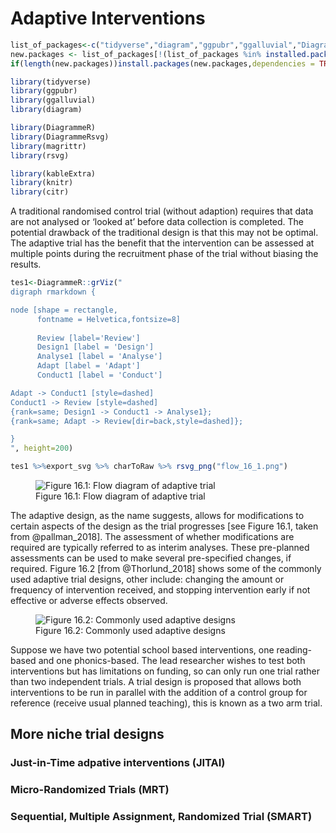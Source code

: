 # Adaptive Interventions

```r
list_of_packages<-c("tidyverse","diagram","ggpubr","ggalluvial","DiagrammeR","DiagrammeRsvg","rsvg", "knitr", "kableExtra")
new.packages <- list_of_packages[!(list_of_packages %in% installed.packages()[,"Package"])]
if(length(new.packages))install.packages(new.packages,dependencies = TRUE)

library(tidyverse)
library(ggpubr)
library(ggalluvial)
library(diagram)

library(DiagrammeR)
library(DiagrammeRsvg)
library(magrittr)
library(rsvg)

library(kableExtra)
library(knitr)
library(citr)
```

A traditional randomised control trial (without adaption) requires that data are not analysed or 'looked at' before data collection is completed. The potential drawback of the traditional design is that this may not be optimal. The adaptive trial has the benefit that the intervention can be assessed at multiple points during the recruitment phase of the trial without biasing the results.  

```r

tes1<-DiagrammeR::grViz("
digraph rmarkdown {

node [shape = rectangle,
      fontname = Helvetica,fontsize=8]
      
      Review [label='Review']
      Design1 [label = 'Design']
      Analyse1 [label = 'Analyse']
      Adapt [label = 'Adapt']
      Conduct1 [label = 'Conduct']

Adapt -> Conduct1 [style=dashed]
Conduct1 -> Review [style=dashed]
{rank=same; Design1 -> Conduct1 -> Analyse1};
{rank=same; Adapt -> Review[dir=back,style=dashed]};

}
", height=200)

tes1 %>%export_svg %>% charToRaw %>% rsvg_png("flow_16_1.png")

```

![Figure 16.1: Flow diagram of adaptive trial](flow_16_1.png)

The adaptive design, as the name suggests, allows for modifications to certain aspects of the design as the trial progresses [see Figure 16.1, taken from @pallman_2018]. The assessment of whether modifications are required are typically referred to as interim analyses. These pre-planned assessments can be used to make several pre-specified changes, if required. Figure 16.2 [from @Thorlund_2018] shows some of the commonly used adaptive trial designs, other include: changing the amount or frequency of intervention received, and stopping intervention early if not effective or adverse effects observed.

![Figure 16.2: Commonly used adaptive designs](adaptive_designs.gif)

Suppose we have two potential school based interventions, one reading-based and one phonics-based. The lead researcher wishes to test both interventions but has limitations on funding, so can only run one trial rather than two independent trials. A trial design is proposed that allows both interventions to be run in parallel with the addition of a control group for reference (receive usual planned teaching), this is known as a two arm trial.  




## More niche trial designs

### Just-in-Time adpative interventions (JITAI)

### Micro-Randomized Trials (MRT)

### Sequential, Multiple Assignment, Randomized Trial (SMART)